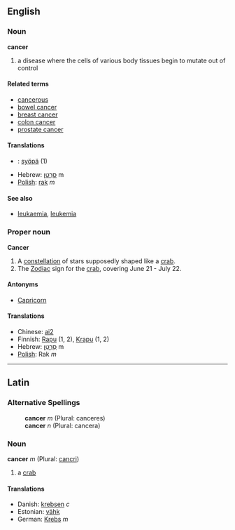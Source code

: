 {{wikipedia}}
==English==
===Noun===
'''cancer'''

# a disease where the cells of various body tissues begin to mutate out of control

====Related terms====
*[[cancerous]]
*[[bowel cancer]]
*[[breast cancer]]
*[[colon cancer]]
*[[prostate cancer]]

====Translations====
*{{fi}}: [[syöpä]] (1)
*Hebrew: [[סרטן|סַרְטַן]] m
*[[Polish]]: [[rak]] ''m''

====See also====
*[[leukaemia]], [[leukemia]]

===Proper noun===
'''Cancer'''

# A [[constellation]] of stars supposedly shaped like a [[crab]].
# The [[Zodiac]] sign for the [[crab]], covering June 21 - July 22.

====Antonyms====
*[[Capricorn]]

====Translations====
*Chinese: [[ai2]]
*Finnish: [[Rapu]] (1, 2), [[Krapu]] (1, 2)
*Hebrew: [[סרטן|סַרְטַן]] m
*[[Polish]]: Rak ''m''

----

==Latin==
===Alternative Spellings===
:'''cancer''' ''m'' (Plural: canceres)
:'''cancer''' ''n'' (Plural: cancera)

===Noun===
'''cancer''' ''m'' (Plural: [[cancri]])

#a [[crab]]

====Translations====
*Danish: [[krebsen]] ''c''
*Estonian: [[vähk]]
*German: [[Krebs]] ''m''